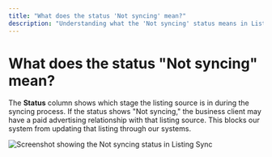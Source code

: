 ```yaml
---
title: "What does the status 'Not syncing' mean?"
description: "Understanding what the 'Not syncing' status means in Listing Sync and what causes it"
---
```


# What does the status "Not syncing" mean?

The **Status** column shows which stage the listing source is in during the syncing process. If the status shows "Not syncing," the business client may have a paid advertising relationship with that listing source. This blocks our system from updating that listing through our systems.

![Screenshot showing the Not syncing status in Listing Sync](./img/not-syncing-status.jpg)